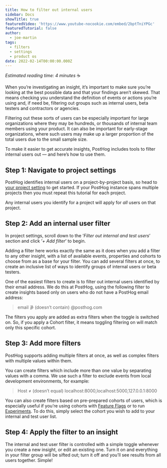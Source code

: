 ```yaml
---
title: How to filter out internal users
sidebar: Docs
showTitle: true
featuredVideo: 'https://www.youtube-nocookie.com/embed/2bptTniYPGc'
featuredTutorial: false
author:
  - joe-martin
tags:
  - filters
  - settings
  - product os
date: 2022-02-14T00:00:00.000Z
---
```



_Estimated reading time: 4 minutes_ ☕

When you’re investigating an insight, it’s important to make sure you’re looking at the best possible data and that your findings aren’t skewed. That means checking you understand the definition of events or actions you’re using and, if need be, filtering out groups such as internal users, beta testers and contractors or agencies. 

Filtering out these sorts of users can be especially important for large organizations where they may be hundreds, or thousands of internal team members using your product. It can also be important for early-stage organizations, where such users may make up a larger proportion of the total users due to the small sample size. 

To make it easier to get accurate insights, PostHog includes tools to filter internal users out — and here’s how to use them. 

## Step 1: Navigate to project settings

PostHog identifies internal users on a project-by-project basis, so head to [your project setting](https://us.posthog.com/settings/project#internal-user-filtering) to get started. If your PostHog instance spans multiple projects then you must repeat this tutorial for each project. 

<ProductScreenshot
    imageLight = {step1Light} 
    imageDark = {step1Dark}
    classes="rounded"
    alt="Filter Internal Users Step 1"
/>

Any internal users you identify for a project will apply for _all_ users on that project. 

## Step 2: Add an internal user filter

In project settings, scroll down to the ‘_Filter out internal and test users_’ section and click ‘_+ Add filter_’ to begin. 

Adding a filter here works exactly the same as it does when you add a filter to any other insight, with a list of available events, properties and cohorts to choose from as a base for your filter. You can add several filters at once, to create an inclusive list of ways to identify groups of internal users or beta testers. 

One of the easiest filters to create is to filter out internal users identified by their email address. We do this at PostHog, using the following filter to create insights based only on users who do not have a PostHog email address:

> email ∌ (doesn’t contain) @posthog.com

<ProductScreenshot
    imageLight = {step2Light} 
    imageDark = {step2Dark}
    classes="rounded"
    alt="Filter Internal Users Step 2"
/>

The filters you apply are added as extra filters when the toggle is switched on. So, if you apply a Cohort filter, it means toggling filtering on will match only this specific cohort.

## Step 3: Add more filters

PostHog supports adding multiple filters at once, as well as complex filters with multiple values within them.

You can create filters which include more than one value by separating values with a comma. We use such a filter to exclude events from local development environments, for example:

> Host ≠ (doesn’t equal) localhost:8000,localhost:5000,127.0.0.1:8000

You can also create filters based on pre-prepared cohorts of users, which is especially useful if you’re using cohorts with [Feature Flags](/docs/user-guides/feature-flags) or to run [Experiments](/docs/user-guides/experimentation). To do this, simply select the cohort you wish to add to your internal and test user list. 

## Step 4: Apply the filter to an insight

<ProductScreenshot
    imageLight = {step3Light} 
    imageDark = {step3Dark}
    classes="rounded"
    alt="Filter Internal Users Step 3"
/>

The internal and test user filter is controlled with a simple toggle whenever you create a new insight, or edit an existing one. Turn it on and everything in your filter group will be sifted out; turn it off and you’ll see results from all users together. Simple!
